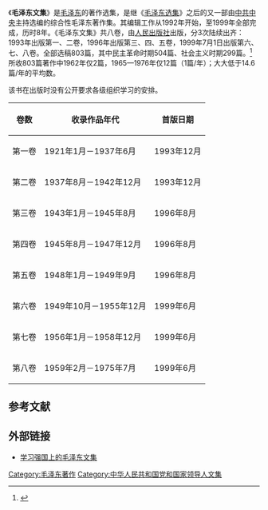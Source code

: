 《'''毛泽东文集'''》是[[毛泽东|毛泽东]]的著作选集，是继《[[毛泽东选集|毛泽东选集]]》之后的又一部由[[中共中央|中共中央]]主持选编的综合性毛泽东著作集。其编辑工作从1992年开始，至1999年全部完成，历时8年。《毛泽东文集》共八卷，由[[人民出版社|人民出版社]]出版，分3次陆续出齐：1993年出版第一、二卷，1996年出版第三、四、五卷，1999年7月1日出版第六、七、八卷。全部选稿803篇，其中民主革命时期504篇、社会主义时期299篇。<ref>{{cite journal |author=冯蕙 |title=《毛泽东文集》编辑记事 |journal=党的文献 |year=2002 |month= |volume= |issue=1 |pages=76 |id= |url=http://www.mzdbl.cn/maoxuan/wenji1/jishi.htm |access-date=2015-03-14 |archive-date=2015-04-02 |archive-url=https://web.archive.org/web/20150402122740/http://www.mzdbl.cn/maoxuan/wenji1/jishi.htm |dead-url=no }}</ref> 所收803篇著作中1962年仅2篇，1965—1976年仅12篇（1篇/年）；大大低于14.6篇/年的平均数。

该书在出版时没有公开要求各级组织学习的安排。

{| class="wikitable"
|-
! 卷数 !! 收录作品年代 !! 首版日期
|-
| 第一卷 || 1921年1月－1937年6月 || 1993年12月
|-
| 第二卷 || 1937年8月－1942年12月 || 1993年12月
|-
| 第三卷 || 1943年1月－1945年8月 || 1996年8月
|-
| 第四卷 || 1945年8月－1947年12月 || 1996年8月
|-
| 第五卷 || 1948年1月－1949年9月 || 1996年8月
|-
| 第六卷 || 1949年10月－1955年12月 || 1999年6月
|-
| 第七卷 || 1956年1月－1958年12月 || 1999年6月
|-
| 第八卷 || 1959年2月－1975年7月 || 1999年6月
|}

== 参考文献 ==
{{Reflist}}

==外部链接==
* [https://www.xuexi.cn/d33532b98fe72a6a864d64aeac3d540d/e15740a2c58b549c28adaabd21aa90fa.html?p1=毛泽东文集 学习强国上的毛泽东文集] {{Wayback|url=https://www.xuexi.cn/d33532b98fe72a6a864d64aeac3d540d/e15740a2c58b549c28adaabd21aa90fa.html?p1=%E6%AF%9B%E6%B3%BD%E4%B8%9C%E6%96%87%E9%9B%86 |date=20210525025143 }}

{{毛泽东}}

[[Category:毛泽东著作|Category:毛泽东著作]]
[[Category:中华人民共和国党和国家领导人文集|Category:中华人民共和国党和国家领导人文集]]